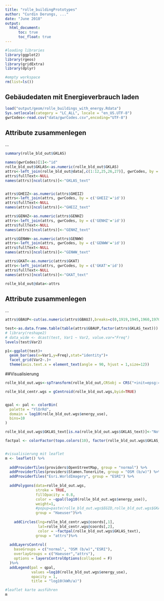 ```yaml
---
title: "rolle_buildingPrototypes"
author: "Curdin Derungs, ..."
date: "June 2018"
output:
  html_document:
      toc: true
      toc_float: true
---
```


```r
#loading libraries
library(ggplot2)
library(rgeos)
library(gridExtra)
library(dplyr)

#empty workspace
rm(list=ls())
```


## Gebäudedaten mit Energieverbrauch laden

```r
load("output/geom/rolle_buildings_with_energy.Rdata")
Sys.setlocale(category = "LC_ALL", locale = "en_US.UTF-8")
gwrCodes<-read.csv("data/gwrCodes.csv",encoding="UTF-8")
```


## Attribute zusammenlegen
...

```r

summary(rolle_bld_out$GKLAS)

names(gwrCodes)[1]<-"id"
rolle_bld_out$GKLAS<-as.numeric(rolle_bld_out$GKLAS)
attrs<-left_join(rolle_bld_out@data[,c(1:12,25,26,27)], gwrCodes, by = c('GKLAS'='id'))
attrs$fullText<-NULL
names(attrs)[ncol(attrs)]<-"GKLAS_text"


attrs$GHEIZ<-as.numeric(attrs$GHEIZ)
attrs<-left_join(attrs, gwrCodes, by = c('GHEIZ'='id'))
attrs$fullText<-NULL
names(attrs)[ncol(attrs)]<-"GHEIZ_text"

attrs$GENHZ<-as.numeric(attrs$GENHZ)
attrs<-left_join(attrs, gwrCodes, by = c('GENHZ'='id'))
attrs$fullText<-NULL
names(attrs)[ncol(attrs)]<-"GENHZ_text"

attrs$GENWW<-as.numeric(attrs$GENWW)
attrs<-left_join(attrs, gwrCodes, by = c('GENWW'='id'))
attrs$fullText<-NULL
names(attrs)[ncol(attrs)]<-"GENWW_text"

attrs$GKAT<-as.numeric(attrs$GKAT)
attrs<-left_join(attrs, gwrCodes, by = c('GKAT'='id'))
attrs$fullText<-NULL
names(attrs)[ncol(attrs)]<-"GKAT_text"

rolle_bld_out@data<-attrs

```


## Attribute zusammenlegen
...

```r

attrs$GBAUP<-cut(as.numeric(attrs$GBAUJ),breaks=c(0,1919,1945,1960,1970,1980,1985,1990,1995,2000,2005,2010,2015,2500))

test<-as.data.frame.table(table(attrs$GBAUP,factor(attrs$GKLAS_text)))
# library(reshape2)
# data_wide <- dcast(test, Var1 ~ Var2, value.var="Freq")
levels(test$Var2)

p1<-ggplot(test)+
  geom_bar(aes(x=Var1,y=Freq),stat="identity")+
  facet_grid(Var2~.)+
  theme(axis.text.x = element_text(angle = 90, hjust = 1,size=12))
```


##Visualisierung

```r

rolle_bld_out.wgs<-spTransform(rolle_bld_out,CRSobj = CRS("+init=epsg:4326"))

rolle_bld_centr.wgs = gCentroid(rolle_bld_out.wgs,byid=TRUE)


qpal <- pal <- colorBin(
  palette = "YlOrRd",
  domain = log10(rolle_bld_out.wgs$energy_use),
  bins=10
)

rolle_bld_out.wgs$GKLAS_text[is.na(rolle_bld_out.wgs$GKLAS_text)]<-"NotAvail"

factpal <- colorFactor(topo.colors(10), factor(rolle_bld_out.wgs$GKLAS_text))


#visualisierung mit leaflet
m <- leaflet() %>%
    
  addProviderTiles(providers$OpenStreetMap, group = "normal") %>%
  addProviderTiles(providers$Stamen.TonerLite, group = "OSM (b/w)") %>%
  addProviderTiles("Esri.WorldImagery", group = "ESRI") %>%
  
  addPolygons(data=rolle_bld_out.wgs,
              stroke = TRUE,
              fillOpacity = 0.8, 
              color = ~qpal(log10(rolle_bld_out.wgs$energy_use)),
              weight=1,
              #popup=paste(rolle_bld_out.wgs$EGID,rolle_bld_out.wgs$GKAT_text),
              group = "Haeuser")%>%
  
    addCircles(lng=rolle_bld_centr.wgs@coords[,1],
               lat=rolle_bld_centr.wgs@coords[,2],
               color = ~factpal(rolle_bld_out.wgs$GKLAS_text),
              group = "attrs")%>%
  
  addLayersControl(
    baseGroups = c("normal", "OSM (b/w)","ESRI"),
    overlayGroups = c("Haeuser","attrs"),
    options = layersControlOptions(collapsed = F)
  )%>%
  addLegend(pal = qpal, 
            values =log10(rolle_bld_out.wgs$energy_use), 
            opacity = 1,
            title = "log10(kWh/a)")

#leaflet karte ausführen
m
```